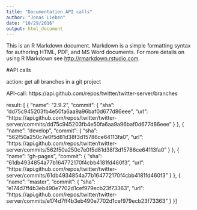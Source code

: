 ```yaml
---
title: "Documentation API calls"
author: "Jonas Lieben"
date: "10/29/2016"
output: html_document
---
```


This is an R Markdown document. Markdown is a simple formatting syntax for authoring HTML, PDF, and MS Word documents. For more details on using R Markdown see <http://rmarkdown.rstudio.com>.

#API calls

action: get all branches in a git project

API-call: https://api.github.com/repos/twitter/twitter-server/branches

result: [
  {
    "name": "2.9.2",
    "commit": {
      "sha": "dd75c945203fb4e50fa6aa9a96baf0d677d86eee",
      "url": "https://api.github.com/repos/twitter/twitter-server/commits/dd75c945203fb4e50fa6aa9a96baf0d677d86eee"
    }
  },
  {
    "name": "develop",
    "commit": {
      "sha": "562f50a250c7e0f5d81d38f3d15786ce64113fa0",
      "url": "https://api.github.com/repos/twitter/twitter-server/commits/562f50a250c7e0f5d81d38f3d15786ce64113fa0"
    }
  },
  {
    "name": "gh-pages",
    "commit": {
      "sha": "61db4934854a77b164772170f4cbb4181fd460f3",
      "url": "https://api.github.com/repos/twitter/twitter-server/commits/61db4934854a77b164772170f4cbb4181fd460f3"
    }
  },
  {
    "name": "master",
    "commit": {
      "sha": "e174d7ff4b3eb490e7702d1cef979ecb23f73363",
      "url": "https://api.github.com/repos/twitter/twitter-server/commits/e174d7ff4b3eb490e7702d1cef979ecb23f73363"
    }
  }
]


